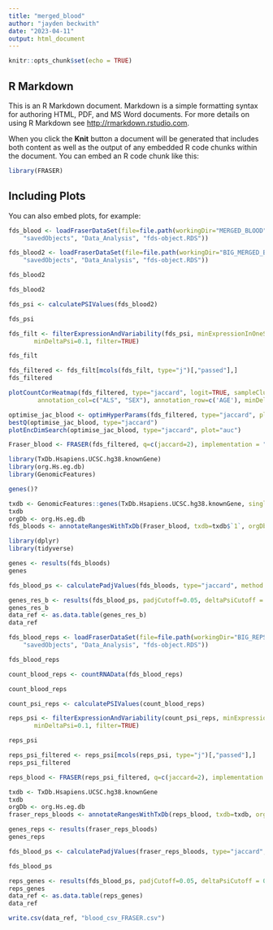 ---
title: "merged_blood"
author: "jayden beckwith"
date: "2023-04-11"
output: html_document
---

```{r setup, include=FALSE}
knitr::opts_chunk$set(echo = TRUE)
```

## R Markdown

This is an R Markdown document. Markdown is a simple formatting syntax for authoring HTML, PDF, and MS Word documents. For more details on using R Markdown see <http://rmarkdown.rstudio.com>.

When you click the **Knit** button a document will be generated that includes both content as well as the output of any embedded R code chunks within the document. You can embed an R code chunk like this:

```{r cars}
library(FRASER)
```

## Including Plots

You can also embed plots, for example:

```{r pressure, echo=FALSE}
fds_blood <- loadFraserDataSet(file=file.path(workingDir="MERGED_BLOOD", 
    "savedObjects", "Data_Analysis", "fds-object.RDS"))
```
```{r}
fds_blood2 <- loadFraserDataSet(file=file.path(workingDir="BIG_MERGED_BLOOD", 
    "savedObjects", "Data_Analysis", "fds-object.RDS"))

fds_blood2
```




```{r}
fds_blood2
```

```{r}
fds_psi <- calculatePSIValues(fds_blood2)
```
```{r}
fds_psi
```
```{r}
fds_filt <- filterExpressionAndVariability(fds_psi, minExpressionInOneSample=20,
       minDeltaPsi=0.1, filter=TRUE)
```
```{r}
fds_filt
```
```{r}
fds_filtered <- fds_filt[mcols(fds_filt, type="j")[,"passed"],]
fds_filtered
```

```{r corr1, fig.height = 8, fig.width = 7, fig.align = "center"}
plotCountCorHeatmap(fds_filtered, type="jaccard", logit=TRUE, sampleClustering=NA, 
        annotation_col=c("ALS", "SEX"), annotation_row=c('AGE'), minDeltaPsi = 0.01)
```









```{r}
optimise_jac_blood <- optimHyperParams(fds_filtered, type="jaccard", plot=F, q = c(2,5,7), implementation = "PCA")
bestQ(optimise_jac_blood, type="jaccard")
plotEncDimSearch(optimise_jac_blood, type="jaccard", plot="auc")
```
```{r}
Fraser_blood <- FRASER(fds_filtered, q=c(jaccard=2), implementation = "PCA")
```
```{r}
library(TxDb.Hsapiens.UCSC.hg38.knownGene)
library(org.Hs.eg.db)
library(GenomicFeatures)

genes()?

txdb <- GenomicFeatures::genes(TxDb.Hsapiens.UCSC.hg38.knownGene, single.strand.genes.only = FALSE)
txdb
orgDb <- org.Hs.eg.db
fds_bloods <- annotateRangesWithTxDb(Fraser_blood, txdb=txdb$`1`, orgDb=orgDb)
```

```{r}
library(dplyr)
library(tidyverse)

genes <- results(fds_bloods)
genes

fds_blood_ps <- calculatePadjValues(fds_bloods, type="jaccard", method = "BY")

genes_res_b <- results(fds_blood_ps, padjCutoff=0.05, deltaPsiCutoff = 0.1)
genes_res_b
data_ref <- as.data.table(genes_res_b)
data_ref
```
```{r}
fds_blood_reps <- loadFraserDataSet(file=file.path(workingDir="BIG_REPS_BLOOD", 
    "savedObjects", "Data_Analysis", "fds-object.RDS"))

fds_blood_reps
```

```{r}
count_blood_reps <- countRNAData(fds_blood_reps)
```
```{r}
count_blood_reps
```
```{r}
count_psi_reps <- calculatePSIValues(count_blood_reps)
```

```{r}
reps_psi <- filterExpressionAndVariability(count_psi_reps, minExpressionInOneSample=20,
       minDeltaPsi=0.1, filter=TRUE)
```

```{r}
reps_psi
```

```{r}
reps_psi_filtered <- reps_psi[mcols(reps_psi, type="j")[,"passed"],]
reps_psi_filtered
```

```{r}
reps_blood <- FRASER(reps_psi_filtered, q=c(jaccard=2), implementation = "PCA")
```

```{r}
txdb <- TxDb.Hsapiens.UCSC.hg38.knownGene
txdb
orgDb <- org.Hs.eg.db
fraser_reps_bloods <- annotateRangesWithTxDb(reps_blood, txdb=txdb, orgDb=orgDb)
```
```{r}
genes_reps <- results(fraser_reps_bloods)
genes_reps

fds_blood_ps <- calculatePadjValues(fraser_reps_bloods, type="jaccard", method = "BY")
```
```{r}
fds_blood_ps

reps_genes <- results(fds_blood_ps, padjCutoff=0.05, deltaPsiCutoff = 0.3)
reps_genes
data_ref <- as.data.table(reps_genes)
data_ref

write.csv(data_ref, "blood_csv_FRASER.csv")
```

